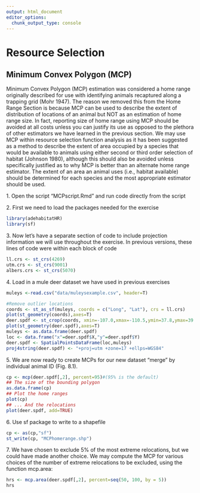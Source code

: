 ---
output: html_document
editor_options: 
  chunk_output_type: console
---

# Resource Selection

## Minimum Convex Polygon (MCP)

Minimum Convex Polygon (MCP) estimation was considered a home range originally described for use with identifying animals recaptured along a trapping grid (Mohr 1947). The reason we removed this from the Home Range Section is because MCP can be used to describe the extent of distribution of locations of an animal but NOT as an estimation of home range size. In fact, reporting size of home range using MCP should be avoided at all costs unless you can justify its use as opposed to the plethora of other estimators we have learned in the previous section. We may use MCP within resource selection function analysis as it has been suggested as a method to describe the extent of area occupied by a species that would be available to animals using either second or third order selection of habitat (Johnson 1980), although this should also be avoided unless specifically justified as to why MCP is better than an alternate home range estimator. The extent of an area an animal uses (i.e., habitat available) should be determined for each species and the most appropriate estimator should be used.

1\. Open the script "MCPscript.Rmd" and run code directly from the script

2\. First we need to load the packages needed for the exercise

```{r warning=FALSE, message=FALSE}
library(adehabitatHR)
library(sf)
```

3\. Now let's have a separate section of code to include projection information we will use throughout the exercise. In previous versions, these lines of code were within each block of code

```{r warning=FALSE, message=FALSE}
ll.crs <- st_crs(4269) 
utm.crs <- st_crs(9001)
albers.crs <- st_crs(5070)
```

4\. Load in a mule deer dataset we have used in previous exercises

```{r}
muleys <-read.csv("data/muleysexample.csv", header=T)

#Remove outlier locations
coords <- st_as_sf(muleys, coords = c("Long", "Lat"), crs = ll.crs)
plot(st_geometry(coords),axes=T)
deer.spdf <- st_crop(coords, xmin=-107.0,xmax=-110.5,ymin=37.8,ymax=39.0)#Visually identified based on previous plot
plot(st_geometry(deer.spdf),axes=T)
muleys <- as.data.frame(deer.spdf)
loc <- data.frame("x"=deer.spdf$X,"y"=deer.spdf$Y)
deer.spdf <- SpatialPointsDataFrame(loc,muleys)
proj4string(deer.spdf) <- "+proj=utm +zone=17 +ellps=WGS84"
```

5\. We are now ready to create MCPs for our new dataset "merge" by individual animal ID (Fig. 8.1).

```{r}
cp <- mcp(deer.spdf[,2], percent=95)#(95% is the default)
## The size of the bounding polygon
as.data.frame(cp)
## Plot the home ranges
plot(cp)
## ... And the relocations
plot(deer.spdf, add=TRUE)
```

6\. Use sf package to write to a shapefile

```{r eval=FALSE}
cp <- as(cp,"sf")
st_write(cp, "MCPhomerange.shp")
```

7\. We have chosen to exclude 5% of the most extreme relocations, but we could have made another choice. We may compute the MCP for various choices of the number of extreme relocations to be excluded, using the function mcp.area:

```{r}
hrs <- mcp.area(deer.spdf[,2], percent=seq(50, 100, by = 5))
hrs
```
